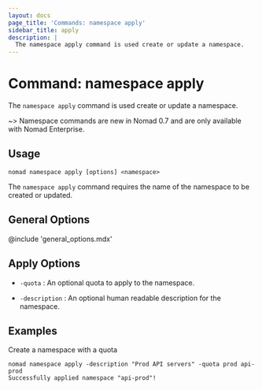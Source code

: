 ```yaml
---
layout: docs
page_title: 'Commands: namespace apply'
sidebar_title: apply
description: |
  The namespace apply command is used create or update a namespace.
---
```


# Command: namespace apply

The `namespace apply` command is used create or update a namespace.

~> Namespace commands are new in Nomad 0.7 and are only available with Nomad
Enterprise.

## Usage

```plaintext
nomad namespace apply [options] <namespace>
```

The `namespace apply` command requires the name of the namespace to be created
or updated.

## General Options

@include 'general_options.mdx'

## Apply Options

- `-quota` : An optional quota to apply to the namespace.

- `-description` : An optional human readable description for the namespace.

## Examples

Create a namespace with a quota

```shell-session
nomad namespace apply -description "Prod API servers" -quota prod api-prod
Successfully applied namespace "api-prod"!
```
